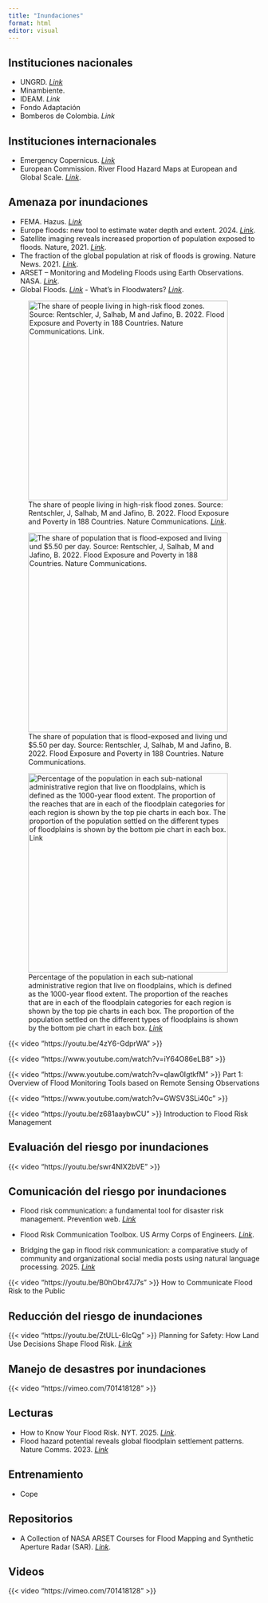 ```yaml
---
title: "Inundaciones"
format: html
editor: visual
---
```


## Instituciones nacionales

-   UNGRD. [*Link*](https://portal.gestiondelriesgo.gov.co/)
-   Minambiente.
-   IDEAM. *Link*
-   Fondo Adaptación
-   Bomberos de Colombia. *Link*

## Instituciones internacionales

-   Emergency Copernicus. [*Link*](https://emergency.copernicus.eu/)
-   European Commission. River Flood Hazard Maps at European and Global Scale. [*Link*](https://data.jrc.ec.europa.eu/collection/id-0054).

## Amenaza por inundaciones

-   FEMA. Hazus. [*Link*](https://www.fema.gov/flood-maps/products-tools/hazus)
-   Europe floods: new tool to estimate water depth and extent. 2024. [*Link*](https://joint-research-centre.ec.europa.eu/jrc-news-and-updates/europe-floods-new-tool-estimate-water-depth-and-extent-2024-09-20_en).
-   Satellite imaging reveals increased proportion of population exposed to floods. Nature, 2021. [*Link*](https://www.nature.com/articles/s41586-021-03695-w).
-   The fraction of the global population at risk of floods is growing. Nature News. 2021. [*Link*](https://www.nature.com/articles/d41586-021-01974-0).
-   ARSET – Monitoring and Modeling Floods using Earth Observations. NASA. [*Link*](https://appliedsciences.nasa.gov/join-mission/training/english/arset-monitoring-and-modeling-floods-using-earth-observations).
-   Global Floods. [*Link*](https://www.globalfloods.eu/) - What’s in Floodwaters? [*Link*](https://www.scientificamerican.com/article/whats-in-floodwaters/?utm_source=twitter&utm_medium=social&utm_campaign=socialflow).

![The share of people living in high-risk flood zones. Source: Rentschler, J, Salhab, M and Jafino, B. 2022. Flood Exposure and Poverty in 188 Countries. Nature Communications. [*Link*](https://blogs.worldbank.org/en/climatechange/flood-risk-already-affects-181-billion-people-climate-change-and-unplanned).](https://blogs.worldbank.org/content/dam/sites/blogs/img/detail/mgr/The_share_of_people_living_in_high-risk_flood_zones.png){width="400"}

![The share of population that is flood-exposed and living und \$5.50 per day. Source: Rentschler, J, Salhab, M and Jafino, B. 2022. Flood Exposure and Poverty in 188 Countries. Nature Communications.](https://blogs.worldbank.org/content/dam/sites/blogs/img/detail/mgr/The_share_of_population_that_is_flood-exposed_and_living_und_5_50_per_day_0.png){width="400"}

![Percentage of the population in each sub-national administrative region that live on floodplains, which is defined as the 1000-year flood extent. The proportion of the reaches that are in each of the floodplain categories for each region is shown by the top pie charts in each box. The proportion of the population settled on the different types of floodplains is shown by the bottom pie chart in each box. [*Link*](https://www.nature.com/articles/s41467-023-38297-9)](https://media.springernature.com/lw685/springer-static/image/art%3A10.1038%2Fs41467-023-38297-9/MediaObjects/41467_2023_38297_Fig2_HTML.png?as=webp){width="400"}

::: {layout-ncol="2"}
{{< video "https://youtu.be/4zY6-GdprWA" >}}

{{< video "https://www.youtube.com/watch?v=iY64O86eLB8" >}}

{{< video "https://www.youtube.com/watch?v=qIaw0IgtkfM" >}} Part 1: Overview of Flood Monitoring Tools based on Remote Sensing Observations

{{< video "https://www.youtube.com/watch?v=GWSV3SLi40c" >}}

{{< video "https://youtu.be/z681aaybwCU" >}} Introduction to Flood Risk Management
:::

## Evaluación del riesgo por inundaciones

::: {layout-ncol="2"}
{{< video "https://youtu.be/swr4NlX2bVE" >}}
:::

## Comunicación del riesgo por inundaciones

-   Flood risk communication: a fundamental tool for disaster risk management. Prevention web. [*Link*](https://www.preventionweb.net/publication/flood-risk-communication-fundamental-tool-disaster-risk-management)

-   Flood Risk Communication Toolbox. US Army Corps of Engineers. [*Link*](https://www.iwr.usace.army.mil/Missions/Risk-Analysis-Gateway/Flood-Risk-Communication-Toolbox/).

-   Bridging the gap in flood risk communication: a comparative study of community and organizational social media posts using natural language processing. 2025. [*Link*](https://www.frontiersin.org/journals/communication/articles/10.3389/fcomm.2025.1553746/full)

::: {layout-ncol="2"}
{{< video "https://youtu.be/B0hObr47J7s" >}} How to Communicate Flood Risk to the Public
:::

## Reducción del riesgo de inundaciones

{{< video "https://youtu.be/ZtULL-6IcQg" >}} Planning for Safety: How Land Use Decisions Shape Flood Risk. [*Link*](https://www.aaas.org/events/planning-safety-how-land-use-decisions-shape-flood-risk)

## Manejo de desastres por inundaciones

::: {layout-ncol="2"}
{{< video "https://vimeo.com/701418128" >}}
:::

## Lecturas

-   How to Know Your Flood Risk. NYT. 2025. [*Link*](https://www.nytimes.com/2025/07/15/climate/how-to-know-your-flood-risk.html).
-   Flood hazard potential reveals global floodplain settlement patterns. Nature Comms. 2023. [*Link*](https://www.nature.com/articles/s41467-023-38297-9)

## **Entrenamiento**

-   Cope

## Repositorios

-   A Collection of NASA ARSET Courses for Flood Mapping and Synthetic Aperture Radar (SAR). [*Link*](https://github.com/mebauer/floodmapping-sar).

## Videos

::: {layout-ncol="2"}
{{< video "https://vimeo.com/701418128" >}}
:::